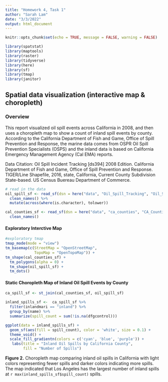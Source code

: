 ```yaml
---
title: "Homework 4, Task 1"
author: "Sarah Lam"
date: "3/3/2022"
output: html_document
---
```


```r
knitr::opts_chunk$set(echo = TRUE, message = FALSE, warning = FALSE)

library(spatstat)
library(maptools) 
library(raster)
library(tidyverse)
library(here)
library(sf)
library(tmap)
library(janitor)

```

## Spatial data visualization (interactive map & choropleth)

### Overview 
This report visualized oil spill events across California in 2008, and then uses a choropleth map to show a count of inland spill events by county. According to the California Department of Fish and Game, Office of Spill Prevention and Response, the marine data comes from OSPR Oil Spill Prevention Specialists (OSPS) and the inland data is based on California Emergency Management Agency (Cal EMA) reports.

Data Citation: 
Oil Spill Incident Tracking [ds394] 2008 Edition. California Department of Fish and Game, Office of Spill Prevention and Response. 
TIGER/Line Shapefile, 2016, state, California, Current County Subdivision State-based. US Census Buereau Department of Commerce. 

```r
# read in the data 
oil_spill_sf <- read_sf(dsn = here("data", "Oil_Spill_Tracking", "Oil_Spill_Incident_Tracking_[ds394].shp")) %>%
  clean_names() %>% 
  mutate(across(where(is.character), tolower))

cal_counties_sf <- read_sf(dsn = here("data", "ca_counties", "CA_Counties_TIGER2016.shp")) %>% 
  clean_names()
```  

#### Exploratory Interctive Map 

```r
#exploratory tmap 
tmap_mode(mode = "view")
tm_basemap(c(StreetMap = "OpenStreetMap",
             TopoMap = "OpenTopoMap")) +
tm_shape(cal_counties_sf) + 
  tm_polygons(alpha = 0) + 
  tm_shape(oil_spill_sf) + 
  tm_dots()
```

#### Static Choropleth Map of Inland Oil Spill Events by County

```r
ca_spill_sf <- st_join(cal_counties_sf, oil_spill_sf)

inland_spills_sf <-  ca_spill_sf %>% 
  filter(inlandmari == "inland") %>% 
  group_by(name) %>% 
  summarize(spill_count = sum(!is.na(dfgcontrol)))

ggplot(data = inland_spills_sf) +
  geom_sf(aes(fill = spill_count), color = 'white', size = 0.1) +
  theme_void() +
  scale_fill_gradientn(colors = c('cyan', 'blue', 'purple')) +
   labs(title = "Inland Oil Spills by California County", 
        fill = "Number of Spills")
```

**Figure 2.** Choropleth map comparing inland oil spills in California with light colors representing fewer spills and darker colors indicating more spills. The map indicated that Los Angeles has the largest number of inland spills at `r max(inland_spills_sf$spill_count)` spills.  


